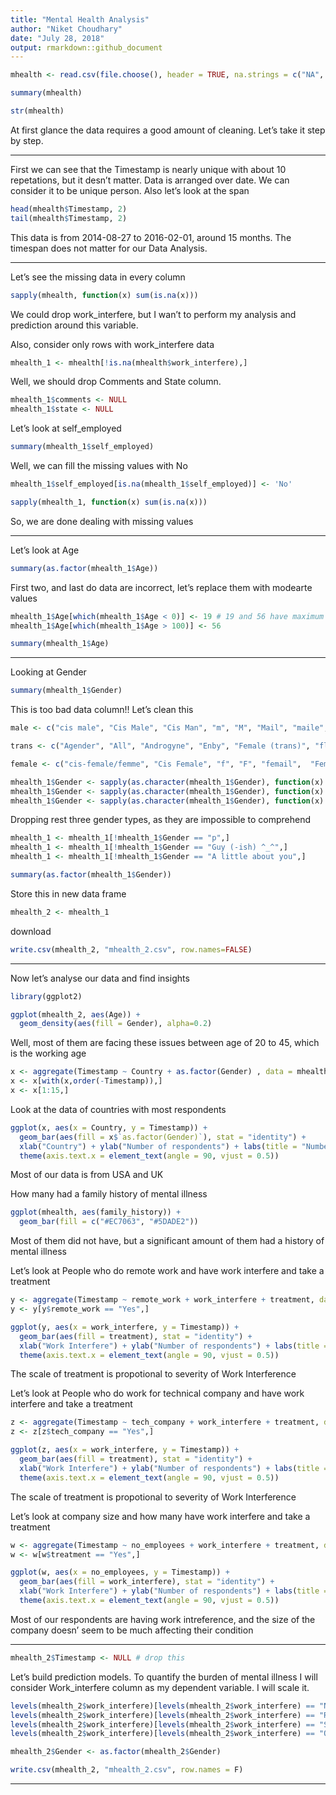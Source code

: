 ---
title: "Mental Health Analysis"
author: "Niket Choudhary"
date: "July 28, 2018"
output: rmarkdown::github_document
---

```{r}
mhealth <- read.csv(file.choose(), header = TRUE, na.strings = c("NA", "", " ", "."))
```

```{r}
summary(mhealth)
```

```{r}
str(mhealth)
```

At first glance the data requires a good amount of cleaning. Let's take it step by step.

***

First we can see that the Timestamp is nearly unique with about 10 repetations, but it desn't matter. Data is arranged over date. We can consider it to be unique person. Also let's look at the span
```{r}
head(mhealth$Timestamp, 2)
tail(mhealth$Timestamp, 2)
```
This data is from 2014-08-27 to 2016-02-01, around 15 months. The timespan does not matter for our Data Analysis.

***

Let's see the missing data in every column
```{r}
sapply(mhealth, function(x) sum(is.na(x)))
```
We could drop work_interfere, but I wan't to perform my analysis and prediction around this variable.

Also, consider only rows with work_interfere data
```{r}
mhealth_1 <- mhealth[!is.na(mhealth$work_interfere),]
```

Well, we should drop Comments and State column. 
```{r}
mhealth_1$comments <- NULL
mhealth_1$state <- NULL
```

Let's look at self_employed
```{r}
summary(mhealth_1$self_employed)
```
Well, we can fill the missing values with No
```{r}
mhealth_1$self_employed[is.na(mhealth_1$self_employed)] <- 'No'
```


```{r}
sapply(mhealth_1, function(x) sum(is.na(x)))
```

So, we are done dealing with missing values

***

Let's look at Age 
```{r}
summary(as.factor(mhealth_1$Age))
```
First two, and last do data are incorrect, let's replace them with modearte values
```{r}
mhealth_1$Age[which(mhealth_1$Age < 0)] <- 19 # 19 and 56 have maximum people in that limited group
mhealth_1$Age[which(mhealth_1$Age > 100)] <- 56 
```

```{r}
summary(mhealth_1$Age)
```

***

Looking at Gender
```{r}
summary(mhealth_1$Gender)
```
This is too bad data column!! Let's clean this
```{r}
male <- c("cis male", "Cis Male", "Cis Man", "m", "M", "Mail", "maile", "Make", "Mal", "male", "Male", "Male-ish", "Male ", "Male (CIS)", "Malr", "Man", "msle")

trans <- c("Agender", "All", "Androgyne", "Enby", "Female (trans)", "fluid", "Genderqueer", "male leaning androgynous", "Nah", "Neuter", "non-binary", "ostensibly male, unsure what that really means", "queer", "queer/she/they", "something kinda male?", "Trans-female", "Trans woman")

female <- c("cis-female/femme", "Cis Female", "f", "F", "femail",  "Femake", "female", "Female", "Female ", "Female (cis)", "woman", "Woman")
```


```{r}
mhealth_1$Gender <- sapply(as.character(mhealth_1$Gender), function(x) if(x %in% male) "Male" else x )
mhealth_1$Gender <- sapply(as.character(mhealth_1$Gender), function(x) if(x %in% female) "Female" else x )
mhealth_1$Gender <- sapply(as.character(mhealth_1$Gender), function(x) if(x %in% trans) "Trans" else x )
```

Dropping rest three gender types, as they are impossible to comprehend
```{r}
mhealth_1 <- mhealth_1[!mhealth_1$Gender == "p",]
mhealth_1 <- mhealth_1[!mhealth_1$Gender == "Guy (-ish) ^_^",]
mhealth_1 <- mhealth_1[!mhealth_1$Gender == "A little about you",]
```

```{r}
summary(as.factor(mhealth_1$Gender))
```

Store this in new data frame
```{r}
mhealth_2 <- mhealth_1
```

download 
```{r}
write.csv(mhealth_2, "mhealth_2.csv", row.names=FALSE)
```


***

Now let's analyse our data and find insights

```{r}
library(ggplot2)

ggplot(mhealth_2, aes(Age)) +
  geom_density(aes(fill = Gender), alpha=0.2)
```
Well, most of them are facing these issues between age of 20 to 45, which is the working age

```{r}
x <- aggregate(Timestamp ~ Country + as.factor(Gender) , data = mhealth_2, length)
x <- x[with(x,order(-Timestamp)),]
x <- x[1:15,]
```


Look at the data of countries with most respondents
```{r}
ggplot(x, aes(x = Country, y = Timestamp)) + 
  geom_bar(aes(fill = x$`as.factor(Gender)`), stat = "identity") +
  xlab("Country") + ylab("Number of respondents") + labs(title = "Number of Respondents per Country", fill="Gender") +
  theme(axis.text.x = element_text(angle = 90, vjust = 0.5))
```
Most of our data is from USA and UK

How many had a family history of mental illness
```{r}
ggplot(mhealth, aes(family_history)) +
  geom_bar(fill = c("#EC7063", "#5DADE2"))
```
Most of them did not have, but a significant amount of them had a history of mental illness

Let's look at People who do remote work and have work interfere and take a treatment
```{r}
y <- aggregate(Timestamp ~ remote_work + work_interfere + treatment, data = mhealth_2, length)
y <- y[y$remote_work == "Yes",]
```

```{r}
ggplot(y, aes(x = work_interfere, y = Timestamp)) + 
  geom_bar(aes(fill = treatment), stat = "identity") +
  xlab("Work Interfere") + ylab("Number of respondents") + labs(title = "Number of Respondents working from Home vs Work Interference", fill="Treatment") +
  theme(axis.text.x = element_text(angle = 90, vjust = 0.5))
```
The scale of treatment is propotional to severity of Work Interference


Let's look at People who do work for technical company and have work interfere and take a treatment
```{r}
z <- aggregate(Timestamp ~ tech_company + work_interfere + treatment, data = mhealth_2, length)
z <- z[z$tech_company == "Yes",]
```

```{r}
ggplot(z, aes(x = work_interfere, y = Timestamp)) + 
  geom_bar(aes(fill = treatment), stat = "identity") +
  xlab("Work Interfere") + ylab("Number of respondents") + labs(title = "Number of Respondents working at Tech Company vs Work Interference", fill="Treatment") +
  theme(axis.text.x = element_text(angle = 90, vjust = 0.5))
```
The scale of treatment is propotional to severity of Work Interference

Let's look at company size and how many have work interfere and take a treatment
```{r}
w <- aggregate(Timestamp ~ no_employees + work_interfere + treatment, data = mhealth_2, length)
w <- w[w$treatment == "Yes",]
```

```{r}
ggplot(w, aes(x = no_employees, y = Timestamp)) + 
  geom_bar(aes(fill = work_interfere), stat = "identity") +
  xlab("Work Interfere") + ylab("Number of respondents") + labs(title = "Number of treatment seeking Respondents vs their company size", fill="work_interfere") +
  theme(axis.text.x = element_text(angle = 90, vjust = 0.5))
```
Most of our respondents are having work intreference, and the size of the company doesn' seem to be much affecting their condition

***

```{r}
mhealth_2$Timestamp <- NULL # drop this
```


Let's build prediction models. To quantify the burden of mental illness I will consider Work_interfere column as my dependent variable. I will scale it.
```{r}
levels(mhealth_2$work_interfere)[levels(mhealth_2$work_interfere) == "Never"] <- '0'
levels(mhealth_2$work_interfere)[levels(mhealth_2$work_interfere) == "Rarely"] <- '1'
levels(mhealth_2$work_interfere)[levels(mhealth_2$work_interfere) == "Sometimes"] <- '2'
levels(mhealth_2$work_interfere)[levels(mhealth_2$work_interfere) == "Often"] <- '3'
```

```{r}
mhealth_2$Gender <- as.factor(mhealth_2$Gender)
```

```{r}
write.csv(mhealth_2, "mhealth_2.csv", row.names = F)
```


***



